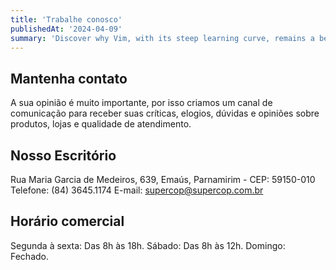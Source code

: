 ```yaml
---
title: 'Trabalhe conosco'
publishedAt: '2024-04-09'
summary: 'Discover why Vim, with its steep learning curve, remains a beloved tool among developers for editing code efficiently and effectively.'
---
```

## Mantenha contato
A sua opinião é muito importante, por isso criamos um canal de comunicação para receber suas críticas, elogios, dúvidas e opiniões sobre produtos, lojas e qualidade de atendimento.

## Nosso Escritório
Rua Maria Garcia de Medeiros, 639, Emaús, Parnamirim - CEP: 59150-010
 Telefone: (84) 3645.1174
 E-mail: supercop@supercop.com.br
## Horário comercial
Segunda à sexta: Das 8h às 18h.
Sábado: Das 8h às 12h.
Domingo: Fechado.
